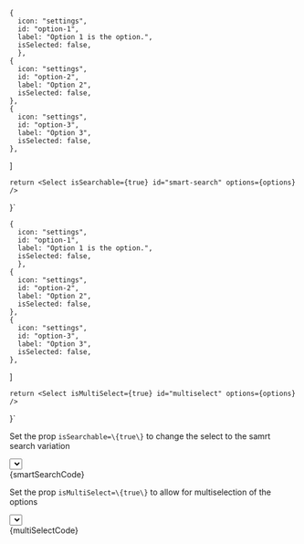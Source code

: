 

    {
      icon: "settings",
      id: "option-1",
      label: "Option 1 is the option.",
      isSelected: false,
	  },
    {
      icon: "settings",
      id: "option-2",
      label: "Option 2",
      isSelected: false,
    },
    {
      icon: "settings",
      id: "option-3",
      label: "Option 3",
      isSelected: false,
    },
  ]

    return <Select isSearchable={true} id="smart-search" options={options} />
}`


    {
      icon: "settings",
      id: "option-1",
      label: "Option 1 is the option.",
      isSelected: false,
	  },
    {
      icon: "settings",
      id: "option-2",
      label: "Option 2",
      isSelected: false,
    },
    {
      icon: "settings",
      id: "option-3",
      label: "Option 3",
      isSelected: false,
    },
  ]

    return <Select isMultiSelect={true} id="multiselect" options={options} />
}`

<Section
    title="Smart Search"
    contained={true}
    border={true}
    style={{ paddingRight: 0, paddingLeft: 0 }}
>
    <p>Set the prop <Code small={true}>isSearchable=\{true\}</Code> to change the select to the samrt search variation</p>
    <div className="sui-wrap sui-theme--light" style={{ marginBottom: 30 }}>
    	<Select isSearchable={true} id="smart-search" options={options}/>
    </div>
    <Snippet language="js">{smartSearchCode}</Snippet>

</Section>

<Section
    title="Multiselect"
    contained={true}
    border={true}
    style={{ paddingRight: 0, paddingLeft: 0 }}
>
    <p>Set the prop <Code small={true}>isMultiSelect=\{true\}</Code> to allow for multiselection of the options</p>
    <div className="sui-wrap sui-theme--light" style={{ marginBottom: 30 }}>
    	<Select isMultiSelect={true} id="multiselect" options={options}/>
    </div>
    <Snippet language="js">{multiSelectCode}</Snippet>

</Section>
